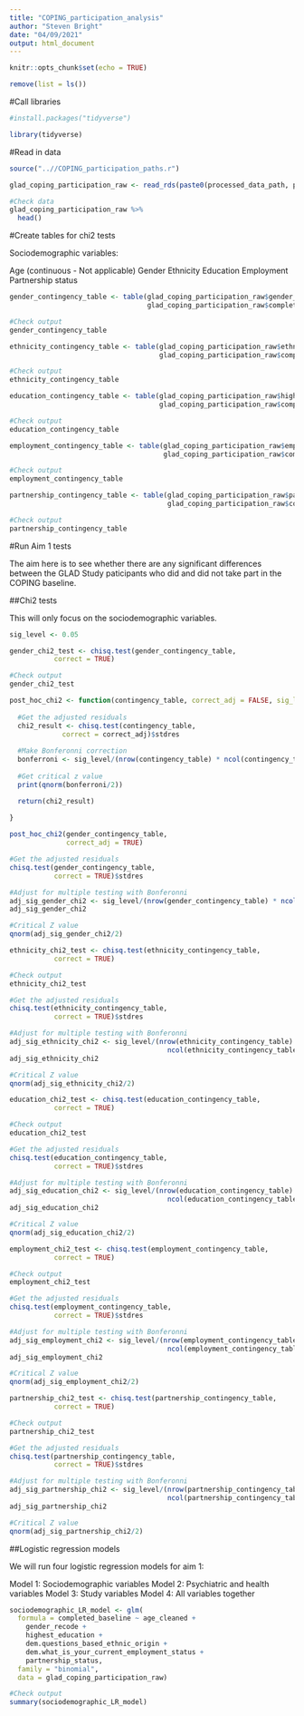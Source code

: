 ```yaml
---
title: "COPING_participation_analysis"
author: "Steven Bright"
date: "04/09/2021"
output: html_document
---
```


```r
knitr::opts_chunk$set(echo = TRUE)
```

```r

remove(list = ls())

```

#Call libraries

```r

#install.packages("tidyverse")

```

```r

library(tidyverse)

```

#Read in data

```r

source("..//COPING_participation_paths.r")

```

```r

glad_coping_participation_raw <- read_rds(paste0(processed_data_path, processed_data_name))

#Check data
glad_coping_participation_raw %>% 
  head()

```

#Create tables for chi2 tests

Sociodemographic variables:

Age (continuous - Not applicable)
Gender
Ethnicity
Education
Employment
Partnership status

```r

gender_contingency_table <- table(glad_coping_participation_raw$gender_recode_labelled,
                                  glad_coping_participation_raw$completed_baseline_labelled)

#Check output
gender_contingency_table

```

```r

ethnicity_contingency_table <- table(glad_coping_participation_raw$ethnicity_labelled,
                                     glad_coping_participation_raw$completed_baseline_labelled)

#Check output
ethnicity_contingency_table

```

```r

education_contingency_table <- table(glad_coping_participation_raw$highest_education,
                                     glad_coping_participation_raw$completed_baseline_labelled)

#Check output
education_contingency_table

```

```r

employment_contingency_table <- table(glad_coping_participation_raw$employment_labelled,
                                      glad_coping_participation_raw$completed_baseline_labelled)

#Check output
employment_contingency_table

```

```r

partnership_contingency_table <- table(glad_coping_participation_raw$partnership_status_labelled,
                                       glad_coping_participation_raw$completed_baseline_labelled)

#Check output
partnership_contingency_table

```

#Run Aim 1 tests

The aim here is to see whether there are any significant differences between 
the GLAD Study paticipants who did and did not take part in the COPING baseline.

##Chi2 tests

This will only focus on the sociodemographic variables.

```r

sig_level <- 0.05

```

```r

gender_chi2_test <- chisq.test(gender_contingency_table,
           correct = TRUE)

#Check output
gender_chi2_test

```

```r

post_hoc_chi2 <- function(contingency_table, correct_adj = FALSE, sig_level = 0.05){
  
  #Get the adjusted residuals
  chi2_result <- chisq.test(contingency_table,
             correct = correct_adj)$stdres
  
  #Make Bonferonni correction
  bonferroni <- sig_level/(nrow(contingency_table) * ncol(contingency_table))
  
  #Get critical z value
  print(qnorm(bonferroni/2))

  return(chi2_result)
  
}

```

```r

post_hoc_chi2(gender_contingency_table,
              correct_adj = TRUE)

#Get the adjusted residuals 
chisq.test(gender_contingency_table, 
           correct = TRUE)$stdres

#Adjust for multiple testing with Bonferonni
adj_sig_gender_chi2 <- sig_level/(nrow(gender_contingency_table) * ncol(gender_contingency_table))
adj_sig_gender_chi2

#Critical Z value
qnorm(adj_sig_gender_chi2/2)

```


```r

ethnicity_chi2_test <- chisq.test(ethnicity_contingency_table,
           correct = TRUE)

#Check output
ethnicity_chi2_test

```

```r

#Get the adjusted residuals 
chisq.test(ethnicity_contingency_table, 
           correct = TRUE)$stdres

#Adjust for multiple testing with Bonferonni
adj_sig_ethnicity_chi2 <- sig_level/(nrow(ethnicity_contingency_table) *
                                       ncol(ethnicity_contingency_table))
adj_sig_ethnicity_chi2

#Critical Z value
qnorm(adj_sig_ethnicity_chi2/2)

```

```r

education_chi2_test <- chisq.test(education_contingency_table,
           correct = TRUE)

#Check output
education_chi2_test

```

```r

#Get the adjusted residuals 
chisq.test(education_contingency_table, 
           correct = TRUE)$stdres

#Adjust for multiple testing with Bonferonni
adj_sig_education_chi2 <- sig_level/(nrow(education_contingency_table) *
                                       ncol(education_contingency_table))
adj_sig_education_chi2

#Critical Z value
qnorm(adj_sig_education_chi2/2)

```

```r

employment_chi2_test <- chisq.test(employment_contingency_table,
           correct = TRUE)

#Check output
employment_chi2_test

```

```r

#Get the adjusted residuals 
chisq.test(employment_contingency_table, 
           correct = TRUE)$stdres

#Adjust for multiple testing with Bonferonni
adj_sig_employment_chi2 <- sig_level/(nrow(employment_contingency_table) *
                                       ncol(employment_contingency_table))
adj_sig_employment_chi2

#Critical Z value
qnorm(adj_sig_employment_chi2/2)

```

```r

partnership_chi2_test <- chisq.test(partnership_contingency_table,
           correct = TRUE)

#Check output
partnership_chi2_test

```

```r

#Get the adjusted residuals 
chisq.test(partnership_contingency_table, 
           correct = TRUE)$stdres

#Adjust for multiple testing with Bonferonni
adj_sig_partnership_chi2 <- sig_level/(nrow(partnership_contingency_table) *
                                       ncol(partnership_contingency_table))
adj_sig_partnership_chi2

#Critical Z value
qnorm(adj_sig_partnership_chi2/2)

```

##Logistic regression models

We will run four logistic regression models for aim 1:

Model 1: Sociodemographic variables
Model 2: Psychiatric and health variables
Model 3: Study variables
Model 4: All variables together

```r

sociodemographic_LR_model <- glm(
  formula = completed_baseline ~ age_cleaned + 
    gender_recode +
    highest_education +
    dem.questions_based_ethnic_origin +
    dem.what_is_your_current_employment_status +
    partnership_status,
  family = "binomial",
  data = glad_coping_participation_raw)

#Check output
summary(sociodemographic_LR_model)

```

